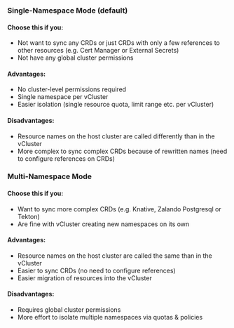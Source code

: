 
### Single-Namespace Mode (default)

#### Choose this if you:

* Not want to sync any CRDs or just CRDs with only a few references to other resources (e.g. Cert Manager or External Secrets)
* Not have any global cluster permissions

#### Advantages:
* No cluster-level permissions required
* Single namespace per vCluster
* Easier isolation (single resource quota, limit range etc. per vCluster)

#### Disadvantages:
* Resource names on the host cluster are called differently than in the vCluster
* More complex to sync complex CRDs because of rewritten names (need to configure references on CRDs)

### Multi-Namespace Mode

#### Choose this if you:
* Want to sync more complex CRDs (e.g. Knative, Zalando Postgresql or Tekton)
* Are fine with vCluster creating new namespaces on its own

#### Advantages:
* Resource names on the host cluster are called the same than in the vCluster
* Easier to sync CRDs (no need to configure references)
* Easier migration of resources into the vCluster

#### Disadvantages:
* Requires global cluster permissions
* More effort to isolate multiple namespaces via quotas & policies
